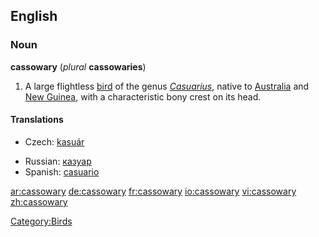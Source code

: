 ==English==
===Noun===
'''cassowary''' (''plural'' '''cassowaries''')

# A large flightless [[bird]] of the genus ''[[Casuarius]]'', native to [[Australia]] and [[New Guinea]], with a characteristic bony crest on its head.

====Translations====
{{top}}
*Czech: [[kasuár]]
{{mid}}
*Russian: [[казуар]]
*Spanish: [[casuario]] {{m}}
{{bottom}}

[[Category:Birds]]

[[ar:cassowary]]
[[de:cassowary]]
[[fr:cassowary]]
[[io:cassowary]]
[[vi:cassowary]]
[[zh:cassowary]]